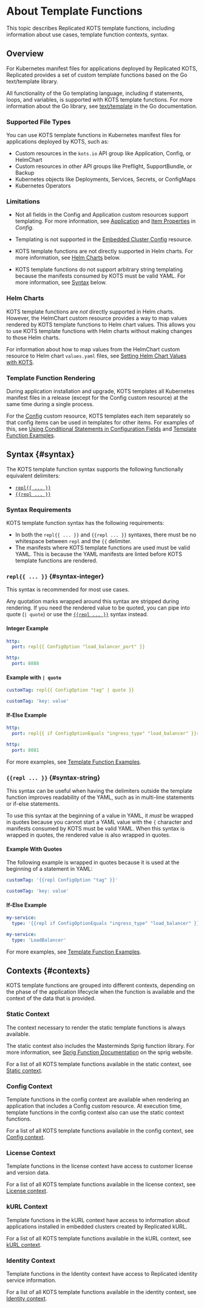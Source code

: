 
# About Template Functions

This topic describes Replicated KOTS template functions, including information about use cases, template function contexts, syntax.

## Overview

For Kubernetes manifest files for applications deployed by Replicated KOTS, Replicated provides a set of custom template functions based on the Go text/template library. 

<UseCases/>

All functionality of the Go templating language, including if statements, loops, and variables, is supported with KOTS template functions. For more information about the Go library, see [text/template](https://golang.org/pkg/text/template/) in the Go documentation.

### Supported File Types

You can use KOTS template functions in Kubernetes manifest files for applications deployed by KOTS, such as:
* Custom resources in the `kots.io` API group like Application, Config, or HelmChart
* Custom resources in other API groups like Preflight, SupportBundle, or Backup
* Kubernetes objects like Deployments, Services, Secrets, or ConfigMaps
* Kubernetes Operators

### Limitations

* Not all fields in the Config and Application custom resources support templating. For more information, see [Application](/reference/custom-resource-application) and [Item Properties](/reference/custom-resource-config#item-properties) in _Config_.

* Templating is not supported in the [Embedded Cluster Config](/reference/embedded-config) resource.

* KOTS template functions are not directly supported in Helm charts. For more information, see [Helm Charts](#helm-charts) below.

* KOTS template functions do not support arbitrary string templating because the manifests consumed by KOTS must be valid YAML. For more information, see [Syntax](#syntax) below. 

### Helm Charts

KOTS template functions are _not_ directly supported in Helm charts. However, the HelmChart custom resource provides a way to map values rendered by KOTS template functions to Helm chart values. This allows you to use KOTS template functions with Helm charts without making changes to those Helm charts.

For information about how to map values from the HelmChart custom resource to Helm chart `values.yaml` files, see [Setting Helm Chart Values with KOTS](/vendor/helm-optional-value-keys).

### Template Function Rendering

During application installation and upgrade, KOTS templates all Kubernetes manifest files in a release (except for the Config custom resource) at the same time during a single process.

For the [Config](/reference/custom-resource-config) custom resource, KOTS templates each item separately so that config items can be used in templates for other items. For examples of this, see [Using Conditional Statements in Configuration Fields](/vendor/config-screen-conditional) and [Template Function Examples](/reference/template-functions-examples).

## Syntax {#syntax}

The KOTS template function syntax supports the following functionally equivalent delimiters:
* [`repl{{ ... }}`](#syntax-integer)
* [`{{repl ... }}`](#syntax-string)

### Syntax Requirements

KOTS template function syntax has the following requirements:
* In both the `repl{{ ... }}` and `{{repl ... }}` syntaxes, there must be no whitespace between `repl` and the `{{` delimiter.
* The manifests where KOTS template functions are used must be valid YAML. This is because the YAML manifests are linted before KOTS template functions are rendered.

### `repl{{ ... }}` {#syntax-integer}

This syntax is recommended for most use cases.

Any quotation marks wrapped around this syntax are stripped during rendering. If you need the rendered value to be quoted, you can pipe into quote (`| quote`) or use the [`{{repl ... }}`](#syntax-string) syntax instead.

#### Integer Example

```yaml
http:
  port: repl{{ ConfigOption "load_balancer_port" }}
```
```yaml
http:
  port: 8888
```  

#### Example with `| quote`

```yaml
customTag: repl{{ ConfigOption "tag" | quote }}
```
```yaml
customTag: 'key: value'
```

#### If-Else Example

```yaml
http:
  port: repl{{ if ConfigOptionEquals "ingress_type" "load_balancer" }}repl{{ ConfigOption "load_balancer_port" }}repl{{ else }}8081repl{{ end }}
```
```yaml
http:
  port: 8081
```

For more examples, see [Template Function Examples](/reference/template-functions-examples).

### `{{repl ... }}` {#syntax-string}

This syntax can be useful when having the delimiters outside the template function improves readability of the YAML, such as in multi-line statements or if-else statements.

To use this syntax at the beginning of a value in YAML, it _must_ be wrapped in quotes because you cannot start a YAML value with the `{` character and manifests consumed by KOTS must be valid YAML. When this syntax is wrapped in quotes, the rendered value is also wrapped in quotes.

#### Example With Quotes

The following example is wrapped in quotes because it is used at the beginning of a statement in YAML:

```yaml
customTag: '{{repl ConfigOption "tag" }}'
```
```yaml
customTag: 'key: value'
```

#### If-Else Example
```yaml
my-service:
  type: '{{repl if ConfigOptionEquals "ingress_type" "load_balancer" }}LoadBalancer{{repl else }}ClusterIP{{repl end }}'
```
```yaml
my-service:
  type: 'LoadBalancer'
```

For more examples, see [Template Function Examples](/reference/template-functions-examples).

## Contexts {#contexts}

KOTS template functions are grouped into different contexts, depending on the phase of the application lifecycle when the function is available and the context of the data that is provided.

### Static Context

The context necessary to render the static template functions is always available.

The static context also includes the Masterminds Sprig function library. For more information, see [Sprig Function Documentation](http://masterminds.github.io/sprig/) on the sprig website.

For a list of all KOTS template functions available in the static context, see [Static context](template-functions-static-context).

### Config Context

Template functions in the config context are available when rendering an application that includes a Config custom resource.
At execution time, template functions in the config context also can use the static context functions.

For a list of all KOTS template functions available in the config context, see [Config context](template-functions-config-context).

### License Context

Template functions in the license context have access to customer license and version data.

For a list of all KOTS template functions available in the license context, see [License context](template-functions-license-context).

### kURL Context

Template functions in the kURL context have access to information about applications installed in embedded clusters created by Replicated kURL.

For a list of all KOTS template functions available in the kURL context, see [kURL context](template-functions-kurl-context).

### Identity Context

Template functions in the Identity context have access to Replicated identity service information.

For a list of all KOTS template functions available in the identity context, see [Identity context](template-functions-identity-context).

